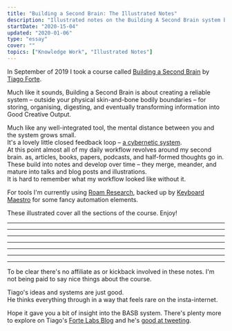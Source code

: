 ```yaml
---
title: "Building a Second Brain: The Illustrated Notes"
description: "Illustrated notes on the Building A Second Brain system by Tiago Forte"
startDate: "2020-15-04"
updated: "2020-01-06"
type: "essay"
cover: ""
topics: ["Knowledge Work", "Illustrated Notes"]
---
```


In September of 2019 I took a course called <a href='https://www.buildingasecondbrain.com'>Building a Second Brain</a> by <a href='https://twitter.com/fortelabs'>Tiago Forte</a>.

Much like it sounds, Building a Second Brain is about creating a reliable system – outside your physical skin-and-bone bodily boundaries – for storing, organising, digesting, and eventually transforming information into Good Creative Output.

Much like any well-integrated tool, the mental distance between you and the system grows small.  
It's a lovely little closed feedback loop – <a href="https://en.wikipedia.org/wiki/Cybernetics">a cybernetic system</a>.  
At this point almost all of my daily workflow revolves around my second brain. as, articles, books, papers, podcasts, and half-formed thoughts go in.  
These build into notes and develop over time – they merge, meander, and mature into talks and blog posts and illustrations.  
It is hard to remember what my workflow looked like without it.

For tools I'm currently using <a href="https://roamresearch.com/">Roam Research</a>, backed up by <a href="https://www.keyboardmaestro.com/main/">Keyboard Maestro</a> for some fancy automation elements.

These illustrated cover all the sections of the course. Enjoy!

---

<FullWidthImage
    width="980px"
    src="https://res.cloudinary.com/dg3gyk0gu/image/upload/c_scale,f_auto,q_auto:best,w_1200/v1586173192/maggieappleton.com/basb/Basb1-4_2x.jpg"
    alt="Building a second brain (BASB) illustrated notes on the PARA system of organising content projects, areas, resources, and archives"
/>

<FullWidthImage
    width="980px"
    src="https://res.cloudinary.com/dg3gyk0gu/image/upload/c_scale,f_auto,q_auto:best,w_1200/v1586173190/maggieappleton.com/basb/Basb1-2_2x.jpg"
    alt="BASB sketchnotes on putting projects in priority order and defining the desired outcome"
/>

<FullWidthImage
    width="980px"
    src="https://res.cloudinary.com/dg3gyk0gu/image/upload/c_scale,f_auto,q_auto:best,w_1200/v1586173188/maggieappleton.com/basb/Basb1-1_2x.jpg"
    alt="BASB sketchnotes on wiping the slate clean and setting up PARA as a folder structure"
/>

<FullWidthImage
    width="980px"
    src="https://res.cloudinary.com/dg3gyk0gu/image/upload/c_scale,f_auto,q_auto:best,w_1200/v1586173189/maggieappleton.com/basb/Basb1-3_2x.jpg"
    alt="BASB sketchnotes on creating metaplans before you start your project"
/>

---

<FullWidthImage
    width="980px"
    src="https://res.cloudinary.com/dg3gyk0gu/image/upload/c_scale,f_auto,q_auto:best,w_1200/v1586173064/maggieappleton.com/basb/Basb2-1_2x.jpg"
    alt="BASB sketchnotes on digital cognition and building a personal knowledge base"
/>

<FullWidthImage
    width="980px"
    src="https://res.cloudinary.com/dg3gyk0gu/image/upload/c_scale,f_auto,q_auto:best,w_1200/v1586173065/maggieappleton.com/basb/Basb2-2_2x.jpg"
    alt="BASB sketchnotes on your notes being unpolished, personal, open-ended, and diverse"
/>

<FullWidthImage
    width="980px"
    src="https://res.cloudinary.com/dg3gyk0gu/image/upload/c_scale,f_auto,q_auto:best,w_1200/v1586173061/maggieappleton.com/basb/Basb2-3_2x.jpg"
    alt="BASB sketchnotes on considering 12 favourite problems to focus on"
/>

---

<FullWidthImage
    width="980px"
    src="https://res.cloudinary.com/dg3gyk0gu/image/upload/c_scale,f_auto,q_auto:best,w_1200/v1586172896/maggieappleton.com/basb/Basb3-1_2x.jpg"
    alt="BASB sketchnotes on balancing discoverability with understanding in your notes"
/>

<FullWidthImage
    width="980px"
    src="https://res.cloudinary.com/dg3gyk0gu/image/upload/c_scale,f_auto,q_auto:best,w_1200/v1586172898/maggieappleton.com/basb/Basb3-2_2x.jpg"
    alt="BASB sketchnotes on putting your notes through 5 layers of progressive summarisation"
/>

<FullWidthImage
    width="980px"
    src="https://res.cloudinary.com/dg3gyk0gu/image/upload/c_scale,f_auto,q_auto:best,w_1200/v1586172894/maggieappleton.com/basb/Basb3-3_2x.jpg"
    alt="BASB sketchnotes on focusing on what resonates when summarising your notes"
/>

---

<FullWidthImage
    width="980px"
    src="https://res.cloudinary.com/dg3gyk0gu/image/upload/c_scale,f_auto,q_auto:best,w_1200/v1586172982/maggieappleton.com/basb/Basb4-1_2x.jpg"
    alt="BASB sketchnotes on thinking of return on attention like ROI"
/>

<FullWidthImage
    width="980px"
    src="https://res.cloudinary.com/dg3gyk0gu/image/upload/c_scale,f_auto,q_auto:best,w_1200/v1586172879/maggieappleton.com/basb/Basb4-2_2x.jpg"
    alt="BASB sketchnotes on flow state as the pinnacle of experience, learning, and performance. As well as the biochemistry of flow state."
/>

<FullWidthImage
    width="980px"
    src="https://res.cloudinary.com/dg3gyk0gu/image/upload/c_scale,f_auto,q_auto:best,w_1200/v1586172878/maggieappleton.com/basb/Basb4-3_2x.jpg"
    alt="BASB sketchnotes on solving the interruptability of flow with placeholding and breaking work down into smaller packets"
/>

<FullWidthImage
    width="980px"
    src="https://res.cloudinary.com/dg3gyk0gu/image/upload/c_scale,f_auto,q_auto:best,w_1200/v1586172879/maggieappleton.com/basb/Basb4-4_2x.jpg"
    alt="BASB sketchnotes on wrestling with knowledge by interacting with it in meanginful ways"
/>

---

<FullWidthImage
    width="980px"
    src="https://res.cloudinary.com/dg3gyk0gu/image/upload/c_scale,f_auto,q_auto:best,w_1200/v1586172864/maggieappleton.com/basb/Basb5-1_2x.jpg"
    alt="Just in time project management helps us balance our workflow between capture and delivery."
/>

<FullWidthImage
    width="980px"
    src="https://res.cloudinary.com/dg3gyk0gu/image/upload/c_scale,f_auto,q_auto:best,w_1200/v1586172865/maggieappleton.com/basb/Basb5-2_2x.jpg"
    alt="Your orderly system of notes is like mise en place – everything in its place"
/>

<FullWidthImage
    width="980px"
    src="https://res.cloudinary.com/dg3gyk0gu/image/upload/c_scale,f_auto,q_auto:best,w_1200/v1586172873/maggieappleton.com/basb/Basb5-4_2x.jpg"
    alt="We need flexible strategies, not static workflows. We diagnose the problem, form a guiding policy to tackle it, and write an action plan to implement it. "
/>

<FullWidthImage
    width="980px"
    src="https://res.cloudinary.com/dg3gyk0gu/image/upload/c_scale,f_auto,q_auto:best,w_1200/v1586172866/maggieappleton.com/basb/Basb5-3_2x.jpg"
    alt="Some workflow strategies we can use include context switching, changing the form of our notes, and adding colour commentary through annotations and highlights."
/>

---

<FullWidthImage
    width="980px"
    src="https://res.cloudinary.com/dg3gyk0gu/image/upload/c_scale,f_auto,q_auto:best,w_1200/v1586172858/maggieappleton.com/basb/Basb6-1_2x.jpg"
    alt="The final section of BASB covers how to make a personal knowledge management canvas"
/>

---

To be clear there's no affiliate as or kickback involved in these notes.
I'm not being paid to say nice things about the course.

Tiago's ideas and systems are just good.  
He thinks everything through in a way that feels rare on the insta-internet.

Hope it gave you a bit of insight into the BASB system.
There's plenty more to explore on Tiago's <a href="https://praxis.fortelabs.co/">Forte Labs Blog</a> and he's <a href="https://twitter.com/fortelabs">good at tweeting</a>.
